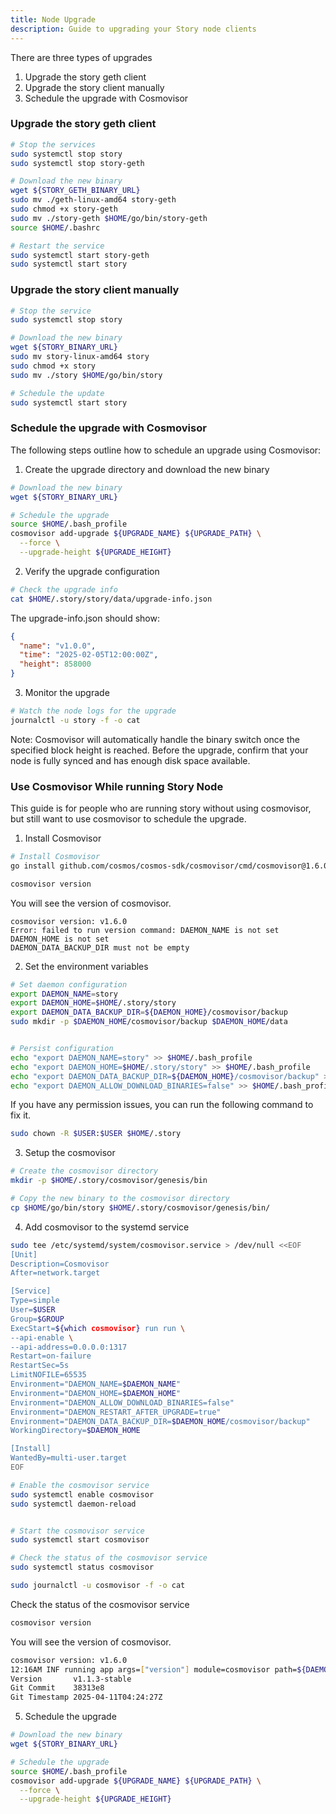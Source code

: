 ```yaml
---
title: Node Upgrade
description: Guide to upgrading your Story node clients
---
```


There are three types of upgrades

1. Upgrade the story geth client
2. Upgrade the story client manually
3. Schedule the upgrade with Cosmovisor

### Upgrade the story geth client

```bash
# Stop the services
sudo systemctl stop story
sudo systemctl stop story-geth

# Download the new binary
wget ${STORY_GETH_BINARY_URL}
sudo mv ./geth-linux-amd64 story-geth
sudo chmod +x story-geth
sudo mv ./story-geth $HOME/go/bin/story-geth
source $HOME/.bashrc

# Restart the service
sudo systemctl start story-geth
sudo systemctl start story
```

### Upgrade the story client manually

```bash
# Stop the service
sudo systemctl stop story

# Download the new binary
wget ${STORY_BINARY_URL}
sudo mv story-linux-amd64 story
sudo chmod +x story
sudo mv ./story $HOME/go/bin/story

# Schedule the update
sudo systemctl start story
```

### Schedule the upgrade with Cosmovisor

The following steps outline how to schedule an upgrade using Cosmovisor:

1. Create the upgrade directory and download the new binary

```bash
# Download the new binary
wget ${STORY_BINARY_URL}

# Schedule the upgrade
source $HOME/.bash_profile
cosmovisor add-upgrade ${UPGRADE_NAME} ${UPGRADE_PATH} \
  --force \
  --upgrade-height ${UPGRADE_HEIGHT}
```

2. Verify the upgrade configuration

```bash
# Check the upgrade info
cat $HOME/.story/story/data/upgrade-info.json
```

The upgrade-info.json should show:

```json
{
  "name": "v1.0.0",
  "time": "2025-02-05T12:00:00Z",
  "height": 858000
}
```

3. Monitor the upgrade

```bash
# Watch the node logs for the upgrade
journalctl -u story -f -o cat
```

Note: Cosmovisor will automatically handle the binary switch once the specified block height is reached. Before the upgrade, confirm that your node is fully synced and has enough disk space available.

### Use Cosmovisor While running Story Node

This guide is for people who are running story without using cosmovisor, but still want to use cosmovisor to schedule the upgrade.

1. Install Cosmovisor

```bash
# Install Cosmovisor
go install github.com/cosmos/cosmos-sdk/cosmovisor/cmd/cosmovisor@1.6.0

cosmovisor version
```

You will see the version of cosmovisor.

```
cosmovisor version: v1.6.0
Error: failed to run version command: DAEMON_NAME is not set
DAEMON_HOME is not set
DAEMON_DATA_BACKUP_DIR must not be empty
```

2. Set the environment variables

```bash
# Set daemon configuration
export DAEMON_NAME=story
export DAEMON_HOME=$HOME/.story/story
export DAEMON_DATA_BACKUP_DIR=${DAEMON_HOME}/cosmovisor/backup
sudo mkdir -p $DAEMON_HOME/cosmovisor/backup $DAEMON_HOME/data


# Persist configuration
echo "export DAEMON_NAME=story" >> $HOME/.bash_profile
echo "export DAEMON_HOME=$HOME/.story/story" >> $HOME/.bash_profile
echo "export DAEMON_DATA_BACKUP_DIR=${DAEMON_HOME}/cosmovisor/backup" >> $HOME/.bash_profile
echo "export DAEMON_ALLOW_DOWNLOAD_BINARIES=false" >> $HOME/.bash_profile
```

If you have any permission issues, you can run the following command to fix it.

```bash
sudo chown -R $USER:$USER $HOME/.story
```

3. Setup the cosmovisor

```bash
# Create the cosmovisor directory
mkdir -p $HOME/.story/cosmovisor/genesis/bin

# Copy the new binary to the cosmovisor directory
cp $HOME/go/bin/story $HOME/.story/cosmovisor/genesis/bin/
```

4. Add cosmovisor to the systemd service

```bash
sudo tee /etc/systemd/system/cosmovisor.service > /dev/null <<EOF
[Unit]
Description=Cosmovisor
After=network.target

[Service]
Type=simple
User=$USER
Group=$GROUP
ExecStart=${which cosmovisor} run run \
--api-enable \
--api-address=0.0.0.0:1317
Restart=on-failure
RestartSec=5s
LimitNOFILE=65535
Environment="DAEMON_NAME=$DAEMON_NAME"
Environment="DAEMON_HOME=$DAEMON_HOME"
Environment="DAEMON_ALLOW_DOWNLOAD_BINARIES=false"
Environment="DAEMON_RESTART_AFTER_UPGRADE=true"
Environment="DAEMON_DATA_BACKUP_DIR=$DAEMON_HOME/cosmovisor/backup"
WorkingDirectory=$DAEMON_HOME

[Install]
WantedBy=multi-user.target
EOF
```

```bash
# Enable the cosmovisor service
sudo systemctl enable cosmovisor
sudo systemctl daemon-reload


# Start the cosmovisor service
sudo systemctl start cosmovisor

# Check the status of the cosmovisor service
sudo systemctl status cosmovisor

sudo journalctl -u cosmovisor -f -o cat
```

Check the status of the cosmovisor service

```bash
cosmovisor version
```

You will see the version of cosmovisor.

```bash
cosmovisor version: v1.6.0
12:16AM INF running app args=["version"] module=cosmovisor path=${DAEMON_HOME}/cosmovisor/genesis/bin/story
Version       v1.1.3-stable
Git Commit    38313e8
Git Timestamp 2025-04-11T04:24:27Z
```

5. Schedule the upgrade

```bash
# Download the new binary
wget ${STORY_BINARY_URL}

# Schedule the upgrade
source $HOME/.bash_profile
cosmovisor add-upgrade ${UPGRADE_NAME} ${UPGRADE_PATH} \
  --force \
  --upgrade-height ${UPGRADE_HEIGHT}
```
